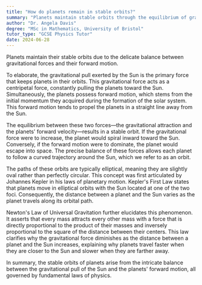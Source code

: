 ```yaml
---
title: "How do planets remain in stable orbits?"
summary: "Planets maintain stable orbits through the equilibrium of gravitational force and their forward motion, ensuring they do not drift away or collide with other celestial bodies."
author: "Dr. Angela Davis"
degree: "MSc in Mathematics, University of Bristol"
tutor_type: "GCSE Physics Tutor"
date: 2024-06-28
---
```


Planets maintain their stable orbits due to the delicate balance between gravitational forces and their forward motion.

To elaborate, the gravitational pull exerted by the Sun is the primary force that keeps planets in their orbits. This gravitational force acts as a centripetal force, constantly pulling the planets toward the Sun. Simultaneously, the planets possess forward motion, which stems from the initial momentum they acquired during the formation of the solar system. This forward motion tends to propel the planets in a straight line away from the Sun.

The equilibrium between these two forces—the gravitational attraction and the planets' forward velocity—results in a stable orbit. If the gravitational force were to increase, the planet would spiral inward toward the Sun. Conversely, if the forward motion were to dominate, the planet would escape into space. The precise balance of these forces allows each planet to follow a curved trajectory around the Sun, which we refer to as an orbit.

The paths of these orbits are typically elliptical, meaning they are slightly oval rather than perfectly circular. This concept was first articulated by Johannes Kepler in his laws of planetary motion. Kepler's First Law states that planets move in elliptical orbits with the Sun located at one of the two foci. Consequently, the distance between a planet and the Sun varies as the planet travels along its orbital path.

Newton's Law of Universal Gravitation further elucidates this phenomenon. It asserts that every mass attracts every other mass with a force that is directly proportional to the product of their masses and inversely proportional to the square of the distance between their centers. This law clarifies why the gravitational force diminishes as the distance between a planet and the Sun increases, explaining why planets travel faster when they are closer to the Sun and slower when they are farther away.

In summary, the stable orbits of planets arise from the intricate balance between the gravitational pull of the Sun and the planets' forward motion, all governed by fundamental laws of physics.
    